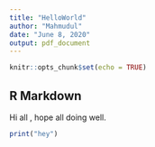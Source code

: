 ```yaml
---
title: "HelloWorld"
author: "Mahmudul"
date: "June 8, 2020"
output: pdf_document
---
```


```r
knitr::opts_chunk$set(echo = TRUE)
```

## R Markdown

Hi all , hope all doing well.

```r
print("hey")
```


